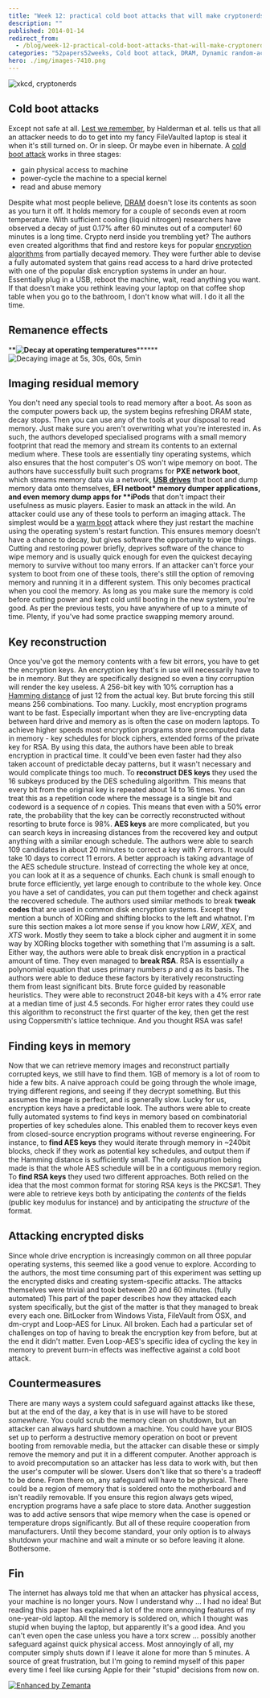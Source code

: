 ```yaml
---
title: "Week 12: practical cold boot attacks that will make cryptonerds shit their pants"
description: ""
published: 2014-01-14
redirect_from:
  - /blog/week-12-practical-cold-boot-attacks-that-will-make-cryptonerds-shit-their-pants/swizec/6486
categories: "52papers52weeks, Cold boot attack, DRAM, Dynamic random-access memory, Encryption, Laptop, Learning, Personal, Reboot (computing)"
hero: ./img/images-7410.png
---
```


_![]()![]()_![xkcd, cryptonerds](./img/images-7410.png "xkcd, cryptonerds")![]()

## Cold boot attacks

Except not safe at all. [Lest we remember](https://citp.princeton.edu/research/memory/), by Halderman et al. tells us that all an attacker needs to do to get into my fancy FileVaulted laptop is steal it when it's still turned on. Or in sleep. Or maybe even in hibernate. A [cold boot attack](http://en.wikipedia.org/wiki/Cold_boot_attack "Cold boot attack") works in three stages:

- gain physical access to machine
- power-cycle the machine to a special kernel
- read and abuse memory

Despite what most people believe, [DRAM](http://en.wikipedia.org/wiki/Dynamic_random-access_memory "Dynamic random-access memory") doesn't lose its contents as soon as you turn it off. It holds memory for a couple of seconds even at room temperature. With sufficient cooling (liquid nitrogen) researchers have observed a decay of just 0.17% after 60 minutes out of a computer! 60 minutes is a long time. Crypto nerd inside you trembling yet? The authors even created algorithms that find and restore keys for popular [encryption algorithms](http://en.wikipedia.org/wiki/Encryption "Encryption") from partially decayed memory. They were further able to devise a fully automated system that gains read access to a hard drive protected with one of the popular disk encryption systems in under an hour. Essentially plug in a USB, reboot the machine, wait, read anything you want. If that doesn't make you rethink leaving your laptop on that coffee shop table when you go to the bathroom, I don't know what will. I do it all the time.

## Remanence effects

\***\*![Decay at operating temperatures](./img/images-7433.png "Decay at operating temperatures")**\*\*\*\*\*\*![Decaying image at 5s, 30s, 60s, 5min](./img/images-7434.png "Decaying image at 5s, 30s, 60s, 5min")

## Imaging residual memory

You don't need any special tools to read memory after a boot. As soon as the computer powers back up, the system begins refreshing DRAM state, decay stops. Then you can use any of the tools at your disposal to read memory. Just make sure you aren't overwriting what you're interested in. As such, the authors developed specialised programs with a small memory footprint that read the memory and stream its contents to an external medium where. These tools are essentially tiny operating systems, which also ensures that the host computer's OS won't wipe memory on boot. The authors have successfully built such programs for **PXE network boot**, which streams memory data via a network, **[USB drives](http://en.wikipedia.org/wiki/USB_flash_drive "USB flash drive")** that boot and dump memory data onto themselves, **EFI netboot\* memory dumper applications, and even memory dump apps for \*\*iPods** that don't impact their usefulness as music players. Easier to mask an attack in the wild. An attacker could use any of these tools to perform an imaging attack. The simplest would be a [warm boot](http://en.wikipedia.org/wiki/Reboot_%28computing%29 "Reboot (computing)") attack where they just restart the machine using the operating system's restart function. This ensures memory doesn't have a chance to decay, but gives software the opportunity to wipe things. Cutting and restoring power briefly, deprives software of the chance to wipe memory and is usually quick enough for even the quickest decaying memory to survive without too many errors. If an attacker can't force your system to boot from one of these tools, there's still the option of removing memory and running it in a different system. This only becomes practical when you cool the memory. As long as you make sure the memory is cold before cutting power and kept cold until booting in the new system, you're good. As per the previous tests, you have anywhere of up to a minute of time. Plenty, if you've had some practice swapping memory around.

## Key reconstruction

Once you've got the memory contents with a few bit errors, you have to get the encryption keys. An encryption key that's in use will necessarily have to be in memory. But they are specifically designed so even a tiny corruption will render the key useless. A 256-bit key with 10% corruption has a [Hamming distance](http://en.wikipedia.org/wiki/Hamming_distance "Hamming distance") of just 12 from the actual key. But brute forcing this still means 256 combinations. Too many. Luckily, most encryption programs want to be fast. Especially important when they are live-encrypting data between hard drive and memory as is often the case on modern laptops. To achieve higher speeds most encryption programs store precomputed data in memory - key schedules for block ciphers, extended forms of the private key for RSA. By using this data, the authors have been able to break encryption in practical time. It could've been even faster had they also taken account of predictable decay patterns, but it wasn't necessary and would complicate things too much. To **reconstruct DES keys** they used the 16 subkeys produced by the DES scheduling algorithm. This means that every bit from the original key is repeated about 14 to 16 times. You can treat this as a repetition code where the message is a single bit and codeword is a sequence of _n_ copies. This means that even with a 50% error rate, the probability that the key can be correctly reconstructed without resorting to brute force is 98%. **AES keys** are more complicated, but you can search keys in increasing distances from the recovered key and output anything with a similar enough schedule. The authors were able to search 109 candidates in about 20 minutes to correct a key with 7 errors. It would take 10 days to correct 11 errors. A better approach is taking advantage of the AES schedule structure. Instead of correcting the whole key at once, you can look at it as a sequence of chunks. Each chunk is small enough to brute force efficiently, yet large enough to contribute to the whole key. Once you have a set of candidates, you can put them together and check against the recovered schedule. The authors used similar methods to break **tweak codes** that are used in common disk encryption systems. Except they mention a bunch of XORing and shifting blocks to the left and whatnot. I'm sure this section makes a lot more sense if you know how _LRW_, _XEX_, and _XTS_ work. Mostly they seem to take a block cipher and augment it in some way by XORing blocks together with something that I'm assuming is a salt. Either way, the authors were able to break disk encryption in a practical amount of time. They even managed to **break RSA**. RSA is essentially a polynomial equation that uses primary numbers _p_ and _q_ as its basis. The authors were able to deduce these factors by iteratively reconstructing them from least significant bits. Brute force guided by reasonable heuristics. They were able to reconstruct 2048-bit keys with a 4% error rate at a median time of just 4.5 seconds. For higher error rates they could use this algorithm to reconstruct the first quarter of the key, then get the rest using Coppersmith's lattice technique. And you thought RSA was safe!

## Finding keys in memory

Now that we can retrieve memory images and reconstruct partially corrupted keys, we still have to find them. 1GB of memory is a lot of room to hide a few bits. A naive approach could be going through the whole image, trying different regions, and seeing if they decrypt something. But this assumes the image is perfect, and is generally slow. Lucky for us, encryption keys have a predictable look. The authors were able to create fully automated systems to find keys in memory based on combinatorial properties of key schedules alone. This enabled them to recover keys even from closed-source encryption programs without reverse engineering. For instance, to **find AES keys** they would iterate through memory in ~240bit blocks, check if they work as potential key schedules, and output them if the Hamming distance is sufficiently small. The only assumption being made is that the whole AES schedule will be in a contiguous memory region. To **find RSA keys** they used two different approaches. Both relied on the idea that the most common format for storing RSA keys is the PKCS#1. They were able to retrieve keys both by anticipating the _contents_ of the fields (public key modulus for instance) and by anticipating the _structure_ of the format.

## Attacking encrypted disks

Since whole drive encryption is increasingly common on all three popular operating systems, this seemed like a good venue to explore. According to the authors, the most time consuming part of this experiment was setting up the encrypted disks and creating system-specific attacks. The attacks themselves were trivial and took between 20 and 60 minutes. (fully automated) This part of the paper describes how they attacked each system specifically, but the gist of the matter is that they managed to break every each one. BitLocker from Windows Vista, FileVault from OSX, and dm-crypt and Loop-AES for Linux. All broken. Each had a particular set of challenges on top of having to break the encryption key from before, but at the end it didn't matter. Even Loop-AES's specific idea of cycling the key in memory to prevent burn-in effects was ineffective against a cold boot attack.

## Countermeasures

There are many ways a system could safeguard against attacks like these, but at the end of the day, a key that is in use will have to be stored _somewhere_. You could scrub the memory clean on shutdown, but an attacker can always hard shutdown a machine. You could have your BIOS set up to perform a destructive memory operation on boot or prevent booting from removable media, but the attacker can disable these or simply remove the memory and put it in a different computer. Another approach is to avoid precomputation so an attacker has less data to work with, but then the user's computer will be slower. Users don't like that so there's a tradeoff to be done. From there on, any safeguard will have to be physical. There could be a region of memory that is soldered onto the motherboard and isn't readily removable. If you ensure this region always gets wiped, encryption programs have a safe place to store data. Another suggestion was to add active sensors that wipe memory when the case is opened or temperature drops significantly. But all of these require cooperation from manufacturers. Until they become standard, your only option is to always shutdown your machine and wait a minute or so before leaving it alone. Bothersome.

## Fin

The internet has always told me that when an attacker has physical access, your machine is no longer yours. Now I understand why ... I had no idea! But reading this paper has explained a lot of the more annoying features of my one-year-old laptop. All the memory is soldered on, which I thought was stupid when buying the laptop, but apparently it's a good idea. And you can't even open the case unless you have a torx screw ... possibly another safeguard against quick physical access. Most annoyingly of all, my computer simply shuts down if I leave it alone for more than 5 minutes. A source of great frustration, but I'm going to remind myself of this paper every time I feel like cursing Apple for their "stupid" decisions from now on.

[![Enhanced by Zemanta](http://img.zemanta.com/zemified_e.png?x-id=bcf12825-0166-423e-b9b0-59d06567c08a)](http://www.zemanta.com/?px "Enhanced by Zemanta")
